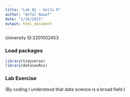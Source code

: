 ```yaml
---
title: "Lab 01 - Hello R"
author: "Anfal Nawaf"
date: "1/26/2021"
output: html_document
---
```


University ID:2201002453 

### Load packages

```r
library(tidyverse) 
library(datasauRus)
```


### Lab Exercise

(By coding I understood that data science is a broad field.)